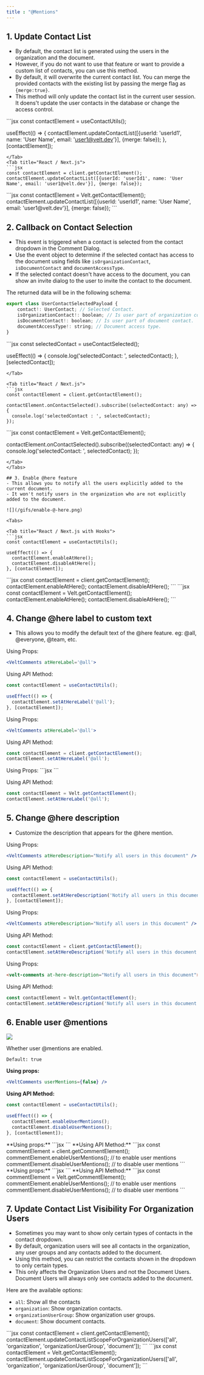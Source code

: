 ```yaml
---
title : "@Mentions"
---
```


## 1. Update Contact List
- By default, the contact list is generated using the users in the organization and the document.
- However, if you do not want to use that feature or want to provide a custom list of contacts, you can use this method.
- By default, it will overwrite the current contact list. You can merge the provided contacts with the existing list by passing the merge flag as `{merge:true}`.
- This method will only update the contact list in the current user session. It doens't update the user contacts in the database or change the access control.

<Tabs>
<Tab title="React / Next.js with Hooks">
```jsx
const contactElement = useContactUtils();

useEffect(() => {
  contactElement.updateContactList([{userId: 'userId1', name: 'User Name', email: 'user1@velt.dev'}], {merge: false});
}, [contactElement]);

```
</Tab>
<Tab title="React / Next.js">
```jsx
const contactElement = client.getContactElement();
contactElement.updateContactList([{userId: 'userId1', name: 'User Name', email: 'user1@velt.dev'}], {merge: false});
```
</Tab>

<Tab title="HTML / Other Frameworks">
```jsx
const contactElement = Velt.getContactElement();
contactElement.updateContactList([{userId: 'userId1', name: 'User Name', email: 'user1@velt.dev'}], {merge: false});
```
</Tab>
</Tabs>

## 2. Callback on Contact Selection
- This event is triggered when a contact is selected from the contact dropdown in the Comment Dialog.
- Use the event object to determine if the selected contact has access to the document using fields like `isOrganizationContact`, `isDocumentContact` and `documentAccessType`.
- If the selected contact doesn't have access to the document, you can show an invite dialog to the user to invite the contact to the document.

The returned data will be in the following schema:
```jsx
export class UserContactSelectedPayload {
    contact!: UserContact; // Selected Contact.
    isOrganizationContact!: boolean; // Is user part of organization contact.
    isDocumentContact!: boolean; // Is user part of document contact.
    documentAccessType!: string; // Document access type.
}
```

<Tabs>
<Tab title="React / Next.js with Hooks">
```jsx
const selectedContact = useContactSelected();

useEffect(() => {
  console.log('selectedContact: ', selectedContact);
}, [selectedContact]);

```
</Tab>

<Tab title="React / Next.js">
```jsx
const contactElement = client.getContactElement();

contactElement.onContactSelected().subscribe((selectedContact: any) => {
  console.log('selectedContact : ', selectedContact);
});
```
</Tab>

<Tab title="HTML / Other Frameworks">
```jsx
const contactElement = Velt.getContactElement();

contactElement.onContactSelected().subscribe((selectedContact: any) => {
  console.log('selectedContact: ', selectedContact);
});
```
</Tab>
</Tabs>

## 3. Enable @here feature
- This allows you to notify all the users explicitly added to the current document.
- It won't notify users in the organization who are not explicitly added to the document.

![](/gifs/enable-@-here.png)

<Tabs>

<Tab title="React / Next.js with Hooks">
```jsx
const contactElement = useContactUtils();

useEffect(() => {
  contactElement.enableAtHere();
  contactElement.disableAtHere();
}, [contactElement]);

```
</Tab>

<Tab title="React / Next.js">
```jsx
const contactElement = client.getContactElement();
contactElement.enableAtHere();
contactElement.disableAtHere();
```
</Tab>

<Tab title="HTML / Other Frameworks">
```jsx
const contactElement = Velt.getContactElement();
contactElement.enableAtHere();
contactElement.disableAtHere();
```
</Tab>
</Tabs>


## 4. Change @here label to custom text
- This allows you to modify the default text of the @here feature. eg: @all, @everyone, @team, etc.

<Tabs>
<Tab title="React / Next.js with Hooks">

Using Props:
```jsx
<VeltComments atHereLabel='@all'>
```

Using API Method:
```jsx
const contactElement = useContactUtils();

useEffect(() => {
  contactElement.setAtHereLabel('@all');
}, [contactElement]);
```
</Tab>

<Tab title="React / Next.js">

Using Props:
```jsx
<VeltComments atHereLabel='@all'>
```

Using API Method:

```jsx
const contactElement = client.getContactElement();
contactElement.setAtHereLabel('@all');
```
</Tab>

<Tab title="HTML / Other Frameworks">
Using Props:
```jsx
<velt-comments at-here-label="@all">
```

Using API Method:
```jsx
const contactElement = Velt.getContactElement();
contactElement.setAtHereLabel('@all');
```
</Tab>
</Tabs>


## 5. Change @here description

- Customize the description that appears for the @here mention.

<Tabs>
<Tab title="React / Next.js with Hooks">

Using Props:
```jsx
<VeltComments atHereDescription="Notify all users in this document" />
```

Using API Method:
```jsx
const contactElement = useContactUtils();

useEffect(() => {
  contactElement.setAtHereDescription('Notify all users in this document');
}, [contactElement]);
```
</Tab>

<Tab title="React / Next.js">

Using Props:
```jsx
<VeltComments atHereDescription="Notify all users in this document" />
```

Using API Method:
```jsx
const contactElement = client.getContactElement();
contactElement.setAtHereDescription('Notify all users in this document');
```
</Tab>

<Tab title="HTML / Other Frameworks">

Using Props:
```html
<velt-comments at-here-description="Notify all users in this document"></velt-comments>
```

Using API Method:
```javascript
const contactElement = Velt.getContactElement();
contactElement.setAtHereDescription('Notify all users in this document');
```
</Tab>
</Tabs>


## 6. Enable user @mentions

![](/images/at-mentions.png)


Whether user @mentions are enabled.

`Default: true`


<Tabs>
<Tab title="React / Next.js with Hooks">

**Using props:**

```jsx 
<VeltComments userMentions={false} />
```
**Using API Method:**

```jsx
const contactElement = useContactUtils();

useEffect(() => {
  contactElement.enableUserMentions();
  contactElement.disableUserMentions();
}, [contactElement]);
```
</Tab>

<Tab title="React / Next.js">
**Using props:**
```jsx 
<VeltComments userMentions={false} />
```
**Using API Method:**
```jsx
const commentElement = client.getCommentElement();
commentElement.enableUserMentions(); // to enable user mentions
commentElement.disableUserMentions(); // to disable user mentions
```
</Tab>

<Tab title="HTML / Other Frameworks">
**Using props:**
```jsx 
<velt-comments user-mentions="false"></velt-comments>
```
**Using API Method:**
```jsx
const commentElement = Velt.getCommentElement();
commentElement.enableUserMentions(); // to enable user mentions
commentElement.disableUserMentions(); // to disable user mentions
```
</Tab>
</Tabs>


## 7. Update Contact List Visibility For Organization Users
- Sometimes you may want to show only certain types of contacts in the contact dropdown.
- By default, organization users will see all contacts in the organization, any user groups and any contacts added to the document.
- Using this method, you can restrict the contacts shown in the dropdown to only certain types.
- This only affects the Organization Users and not the Document Users. Document Users will always only see contacts added to the document.

Here are the available options:
* `all`: Show all the contacts
* `organization`: Show organization contacts.
* `organizationUserGroup`: Show organization user groups.
* `document`: Show document contacts.


<Tabs>
<Tab title="React / Next.js">
```jsx
const contactElement = client.getContactElement();
contactElement.updateContactListScopeForOrganizationUsers(['all', 'organization', 'organizationUserGroup', 'document']);
```
</Tab>

<Tab title="HTML / Other Frameworks">
```jsx
const contactElement = Velt.getContactElement();
contactElement.updateContactListScopeForOrganizationUsers(['all', 'organization', 'organizationUserGroup', 'document']);
```
</Tab>
</Tabs>